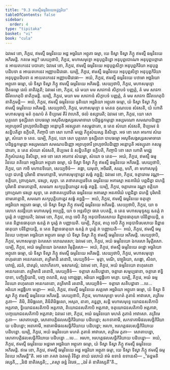 ```yaml
---
title: "9.3 ឥមស្មឹធម្មវិនយេអដ្ឋច្ឆរិយ"
tableOfContents: false
sidebar:
  order: 4
type: "tipitaka"
basket: "vi"
book: "cula"
---
```



<DynamicBreadcrumb />

<Division number="385" book="cula">

<Paragraph number="1868" book="cula">
ឯវមេវ ខោ, ភិក្ខវេ, ឥមស្មឹ ធម្មវិនយេ អដ្ឋ អច្ឆរិយា អព្ភុតា ធម្មា, យេ ទិស្វា ទិស្វា ភិក្ខូ ឥមស្មឹ ធម្មវិនយេ អភិរមន្តិ. កតមេ អដ្ឋ?
</Paragraph>

<Paragraph number="1869" book="cula">
សេយ្យថាបិ, ភិក្ខវេ, មហាសមុទ្ទោ អនុបុព្ពនិន្នោ អនុបុព្ពបោណោ អនុបុព្ពបព្ភារោ ន អាយតកេនេវ បបាតោ; ឯវមេវ ខោ, ភិក្ខវេ, ឥមស្មឹ ធម្មវិនយេ អនុបុព្ពសិក្ខា អនុបុព្ពកិរិយា អនុបុព្ពបដិបទា ន អាយតកេនេវ អញ្ញាបដិវេធោ. យម្បិ, ភិក្ខវេ, ឥមស្មឹ ធម្មវិនយេ អនុបុព្ពសិក្ខា អនុបុព្ពកិរិយា អនុបុព្ពបដិបទា ន អាយតកេនេវ អញ្ញាបដិវេធោ—  អយំ, ភិក្ខវេ, ឥមស្មឹ ធម្មវិនយេ បឋមោ អច្ឆរិយោ អព្ភុតោ ធម្មោ, យំ ទិស្វា ទិស្វា ភិក្ខូ ឥមស្មឹ ធម្មវិនយេ អភិរមន្តិ.
</Paragraph>

<Paragraph number="1870" book="cula">
សេយ្យថាបិ, ភិក្ខវេ, មហាសមុទ្ទោ ឋិតធម្មោ វេលំ នាតិវត្តតិ; ឯវមេវ ខោ, ភិក្ខវេ, យំ មយា មម សាវកានំ សិក្ខាបទំ បញ្ញត្តំ, តំ មម សាវកា ជីវិតហេតុបិ នាតិក្កមន្តិ. យម្បិ, ភិក្ខវេ, មយា មម សាវកានំ សិក្ខាបទំ បញ្ញត្តំ, តំ មម សាវកា ជីវិតហេតុបិ នាតិក្កមន្តិ—  អយំ, ភិក្ខវេ, ឥមស្មឹ ធម្មវិនយេ ទុតិយោ អច្ឆរិយោ អព្ភុតោ ធម្មោ, យំ ទិស្វា ទិស្វា ភិក្ខូ ឥមស្មឹ ធម្មវិនយេ អភិរមន្តិ.
</Paragraph>

<Paragraph number="1871" book="cula">
សេយ្យថាបិ, ភិក្ខវេ, មហាសមុទ្ទោ ន មតេន កុណបេន សំវសតិ, យំ ហោតិ មហាសមុទ្ទេ មតំ កុណបំ តំ ខិប្បមេវ តីរំ វាហេតិ, ថលំ ឧស្សារេតិ; ឯវមេវ ខោ, ភិក្ខវេ, យោ សោ បុគ្គលោ ទុស្សីលោ បាបធម្មោ អសុចិសង្កស្សរសមាចារោ បដិច្ឆន្នកម្មន្តោ អស្សមណោ សមណបដិញ្ញោ អព្រហ្មចារី ព្រហ្មចារិបដិញ្ញោ អន្តោបូតិ អវស្សុតោ កសម្ពុជាតោ, ន តេន សំឃោ សំវសតិ, ខិប្បមេវ នំ សន្និបតិត្វា ឧក្ខិបតិ, កិញ្ចាបិ ខោ សោ ហោតិ មជ្ឈេ ភិក្ខុសំឃស្ស និសិន្នោ. អថ ខោ សោ អារកាវ សំឃម្ហា, សំឃោ ច តេន. យម្បិ, ភិក្ខវេ, យោ សោ បុគ្គលោ ទុស្សីលោ បាបធម្មោ អសុចិសង្កស្សរសមាចារោ បដិច្ឆន្នកម្មន្តោ អស្សមណោ សមណបដិញ្ញោ អព្រហ្មចារី ព្រហ្មចារិបដិញ្ញោ អន្តោបូតិ អវស្សុតោ កសម្ពុជាតោ, ន តេន សំឃោ សំវសតិ, ខិប្បមេវ នំ សន្និបតិត្វា ឧក្ខិបតិ, កិញ្ចាបិ ខោ សោ ហោតិ មជ្ឈេ ភិក្ខុសំឃស្ស និសិន្នោ, អថ ខោ សោ អារកាវ សំឃម្ហា, សំឃោ ច តេន—  អយំ, ភិក្ខវេ, ឥមស្មឹ ធម្មវិនយេ តតិយោ អច្ឆរិយោ អព្ភុតោ ធម្មោ, យំ ទិស្វា ទិស្វា ភិក្ខូ ឥមស្មឹ ធម្មវិនយេ អភិរមន្តិ.
</Paragraph>

<Paragraph number="1872" book="cula">
សេយ្យថាបិ, ភិក្ខវេ, យា កាចិ មហានទិយោ, សេយ្យថិទំ—  គង្គា, យមុនា, អចិរវតី, សរភូ, មហី, តា មហាសមុទ្ទំ បត្តា ជហន្តិ បុរិមានិ នាមគោត្តានិ, មហាសមុទ្ទោត្វេវ សង្ខំ គច្ឆន្តិ; ឯវមេវ ខោ, ភិក្ខវេ, ចត្តារោមេ វណ្ណា—  ខត្តិយា, ព្រាហ្មណា, វេស្សា, សុទ្ទា. តេ តថាគតប្បវេទិតេ ធម្មវិនយេ អគារស្មា អនគារិយំ បព្ពជិត្វា ជហន្តិ បុរិមានិ នាមគោត្តានិ, សមណា សក្យបុត្តិយាត្វេវ សង្ខំ គច្ឆន្តិ. យម្បិ, ភិក្ខវេ, ចត្តារោមេ វណ្ណា ខត្តិយា ព្រាហ្មណា វេស្សា សុទ្ទា, តេ តថាគតប្បវេទិតេ ធម្មវិនយេ អគារស្មា អនគារិយំ បព្ពជិត្វា ជហន្តិ បុរិមានិ នាមគោត្តានិ, សមណា សក្យបុត្តិយាត្វេវ សង្ខំ គច្ឆន្តិ—  អយំ, ភិក្ខវេ, ឥមស្មឹ ធម្មវិនយេ ចតុត្ថោ អច្ឆរិយោ អព្ភុតោ ធម្មោ, យំ ទិស្វា ទិស្វា ភិក្ខូ ឥមស្មឹ ធម្មវិនយេ អភិរមន្តិ.
</Paragraph>

<Paragraph number="1873" book="cula">
សេយ្យថាបិ, ភិក្ខវេ, យា ច លោកេ សវន្តិយោ មហាសមុទ្ទំ អប្បេន្តិ, យា ច អន្តលិក្ខា ធារា បបតន្តិ, ន តេន មហាសមុទ្ទស្ស ឩនត្តំ វា បូរត្តំ វា បញ្ញាយតិ; ឯវមេវ ខោ, ភិក្ខវេ, ពហូ ចេបិ ភិក្ខូ អនុបាទិសេសាយ និព្ពានធាតុយា បរិនិព្ពាយន្តិ, ន តេន និព្ពានធាតុយា ឩនត្តំ វា បូរត្តំ វា បញ្ញាយតិ. យម្បិ, ភិក្ខវេ, ពហូ ចេបិ ភិក្ខូ អនុបាទិសេសាយ និព្ពានធាតុយា បរិនិព្ពាយន្តិ, ន តេន និព្ពានធាតុយា ឩនត្តំ វា បូរត្តំ វា បញ្ញាយតិ—  អយំ, ភិក្ខវេ, ឥមស្មឹ ធម្មវិនយេ បញ្ចមោ អច្ឆរិយោ អព្ភុតោ ធម្មោ យំ ទិស្វា ទិស្វា ភិក្ខូ ឥមស្មឹ ធម្មវិនយេ អភិរមន្តិ.
</Paragraph>

<Paragraph number="1874" book="cula">
សេយ្យថាបិ, ភិក្ខវេ, មហាសមុទ្ទោ ឯករសោ លោណរសោ; ឯវមេវ ខោ, ភិក្ខវេ, អយំ ធម្មវិនយោ ឯករសោ វិមុត្តិរសោ. យម្បិ, ភិក្ខវេ, អយំ ធម្មវិនយោ ឯករសោ វិមុត្តិរសោ—  អយំ, ភិក្ខវេ, ឥមស្មឹ ធម្មវិនយេ ឆដ្ឋោ អច្ឆរិយោ អព្ភុតោ ធម្មោ, យំ ទិស្វា ទិស្វា ភិក្ខូ ឥមស្មឹ ធម្មវិនយេ អភិរមន្តិ.
</Paragraph>

<Paragraph number="1875" book="cula">
សេយ្យថាបិ, ភិក្ខវេ, មហាសមុទ្ទោ ពហុរតនោ អនេករតនោ, តត្រិមានិ រតនានិ, សេយ្យថិទំ—  មុត្តា, មណិ, វេឡុរិយោ, សង្ខោ, សិលា, បវាឡំ, រជតំ, ជាតរូបំ, លោហិតកោ, មសារគល្លំ; ឯវមេវ ខោ, ភិក្ខវេ, អយំ ធម្មវិនយោ ពហុរតនោ អនេករតនោ. តត្រិមានិ រតនានិ, សេយ្យថិទំ—  ចត្តារោ សតិបដ្ឋានា, ចត្តារោ សម្មប្បធានា, ចត្តារោ ឥទ្ធិបាទា, បញ្ចិន្ទ្រិយានិ, បញ្ច ពលានិ, សត្ត ពោជ្ឈង្គា, អរិយោ អដ្ឋង្គិកោ មគ្គោ. យម្បិ, ភិក្ខវេ, អយំ ធម្មវិនយោ ពហុរតនោ អនេករតនោ, តត្រិមានិ រតនានិ, សេយ្យថិទំ—  ចត្តារោ សតិបដ្ឋានា …បេ…  អរិយោ អដ្ឋង្គិកោ មគ្គោ—  អយំ, ភិក្ខវេ, ឥមស្មឹ ធម្មវិនយេ សត្តមោ អច្ឆរិយោ អព្ភុតោ ធម្មោ, យំ ទិស្វា ទិស្វា ភិក្ខូ ឥមស្មឹ ធម្មវិនយេ អភិរមន្តិ.
</Paragraph>

<Paragraph number="1876" book="cula">
សេយ្យថាបិ, ភិក្ខវេ, មហាសមុទ្ទោ មហតំ ភូតានំ អាវាសោ, តត្រិមេ ភូតា—  តិមិ, តិមិង្គលោ, តិមិតិមិង្គលោ, អសុរា, នាគា, គន្ធព្ពា, សន្តិ មហាសមុទ្ទេ យោជនសតិកាបិ អត្តភាវា, ទ្វិយោជនសតិកាបិ អត្តភាវា, តិយោជនសតិកាបិ អត្តភាវា, ចតុយោជនសតិកាបិ អត្តភាវា, បញ្ចយោជនសតិកាបិ អត្តភាវា; ឯវមេវ ខោ, ភិក្ខវេ, អយំ ធម្មវិនយោ មហតំ ភូតានំ អាវាសោ. តត្រិមេ ភូតា—  សោតាបន្នោ, សោតាបត្តិផលសច្ឆិកិរិយាយ បដិបន្នោ; សកទាគាមី, សកទាគាមិផលសច្ឆិកិរិយាយ បដិបន្នោ; អនាគាមី, អនាគាមិផលសច្ឆិកិរិយាយ បដិបន្នោ; អរហា, អរហត្តផលសច្ឆិកិរិយាយ បដិបន្នោ. យម្បិ, ភិក្ខវេ, អយំ ធម្មវិនយោ មហតំ ភូតានំ អាវាសោ, តត្រិមេ ភូតា—  សោតាបន្នោ, សោតាបត្តិផលសច្ឆិកិរិយាយ បដិបន្នោ …បេ…  អរហា, អរហត្តផលសច្ឆិកិរិយាយ បដិបន្នោ—  អយំ, ភិក្ខវេ, ឥមស្មឹ ធម្មវិនយេ អដ្ឋមោ អច្ឆរិយោ អព្ភុតោ ធម្មោ, យំ ទិស្វា ទិស្វា ភិក្ខូ ឥមស្មឹ ធម្មវិនយេ អភិរមន្តិ. ឥមេ ខោ, ភិក្ខវេ, ឥមស្មឹ ធម្មវិនយេ អដ្ឋ អច្ឆរិយា អព្ភុតា ធម្មា, យេ ទិស្វា ទិស្វា ភិក្ខូ ឥមស្មឹ ធម្មវិនយេ អភិរមន្តី”តិ.
</Paragraph>

<Paragraph number="1877" book="cula">
អថ ខោ ភគវា ឯតមត្ថំ វិទិត្វា តាយំ វេលាយំ ឥមំ ឧទានំ ឧទានេសិ—
</Paragraph>

<Paragraph number="1878" type="verses" book="cula">
_“ឆន្នមតិវស្សតិ,_  
_វិវដំ នាតិវស្សតិ;_  
_តស្មា ឆន្នំ វិវរេថ,_  
_ឯវំ តំ នាតិវស្សតី”តិ._
</Paragraph>
</Division>